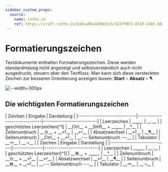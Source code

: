 ```yaml
---
sidebar_custom_props:
  source:
    name: rothe.io
    ref: https://craft.rothe.io/DaKvaRbuG85WnX/b/4237FBF2-8720-43DC-8A13-F6487CDDBC37/1.6-%E2%80%94-Formatierungszeichen
---
```



# Formatierungszeichen
Textdokumente enthalten Formatierungszeichen. Diese werden standardmässig nicht angezeigt und selbstverständlich auch nicht ausgedruckt, steuern aber den Textfluss. Man kann sich diese versteckten Zeichen zur besseren Orientierung anzeigen lassen: __Start__ ‣ __Absatz__ ‣ __¶__.

![--width=300px](img/word-formatting-marks.jpg)

## Die wichtigsten Formatierungszeichen

<OsTabs>
  <TabItem value="win">
    | Zeichen                     | Eingabe                      | Darstellung               |
    |-----------------------------|------------------------------|---------------------------|
    | Leerzeichen                 | __␣__                        | __·__                     |
    | geschütztes Leerzeichen[^1] | __Ctrl__ + __Shift__ + __␣__ | __°__                     |
    | Zeilenumbruch               | __⇧__ + __⏎__                | __↵__                     |
    | Absatzwechsel               | __⏎__                        | __¶__                     |
    | Seitenumbruch               | __Ctrl__ + __⏎__             | __--- Seitenumbruch ---__ |
    | Tabulator                   | __⇥__                        | __➝__                     |
  </TabItem>
  <TabItem value="mac">
    | Zeichen                     | Eingabe       | Darstellung               |
    |-----------------------------|---------------|---------------------------|
    | Leerzeichen                 | __␣__         | __·__                     |
    | geschütztes Leerzeichen[^1] | __⌘__ + __␣__ | __°__                     |
    | Zeilenumbruch               | __⇧__ + __⏎__ | __↵__                     |
    | Absatzwechsel               | __⏎__         | __¶__                     |
    | Seitenumbruch               | __⌘__ + __⏎__ | __--- Seitenumbruch ---__ |
    | Tabulator                   | __⇥__         | __➝__                     |
  </TabItem>
</OsTabs>

[^1]: Ein **geschütztes Leerzeichen** ist ein Leerzeichen, bei dem die Zeile nicht umgebrochen werden darf. Es wird beispielsweise in Telefonnummern oder bei Massangaben wie «CHF 10.–» oder «12 kg» verwendet, damit der Wert nicht von der Einheit getrennt wird.